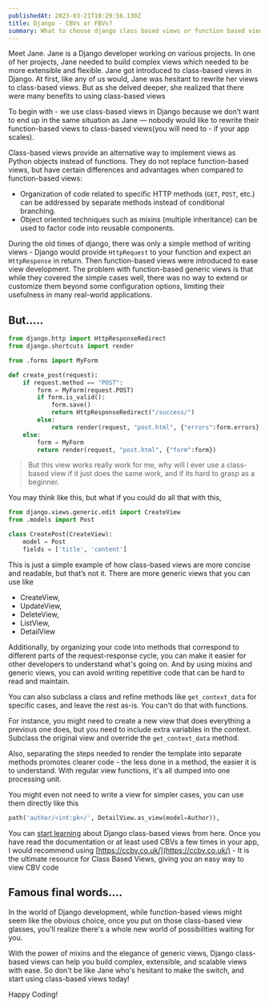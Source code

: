 ```yaml
---
publishedAt: 2023-03-21T10:29:56.130Z
title: Django - CBVs or FBVs?
summary: What to choose django class based views or function based views
---
```

Meet Jane. Jane is a Django developer working on various projects. In one of her projects, Jane needed to build complex views which needed to be more extensible and flexible. Jane got introduced to class-based views in Django. At first, like any of us would, Jane was hesitant to rewrite her views to class-based views. But as she delved deeper, she realized that there were many benefits to using class-based views

To begin with - we use class-based views in Django because we don’t want to end up in the same situation as Jane — nobody would like to rewrite their function-based views to class-based views(you will need to - if your app scales). 

Class-based views provide an alternative way to implement views as Python objects instead of functions. They do not replace function-based views, but have certain differences and advantages when compared to function-based views:

- Organization of code related to specific HTTP methods (`GET`, `POST`,
etc.) can be addressed by separate methods instead of conditional branching.
- Object oriented techniques such as mixins (multiple inheritance) can be
used to factor code into reusable components.

During the old times of django, there was only a simple method of writing views - Django would provide `HttpRequest` to your function and expect an `HttpResponse` in return. Then function-based views were introduced to ease view development. The problem with function-based generic views is that while they covered the simple cases well, there was no way to extend or customize them beyond some configuration options, limiting their usefulness in many real-world applications.

## But…..

```python
from django.http import HttpResponseRedirect
from django.shortcuts import render

from .forms import MyForm

def create_post(request):
	if request.method == "POST":
		form = MyForm(request.POST)
		if form.is_valid():
			form.save()
			return HttpResponseRedirect("/success/")
		else:
			return render(request, "post.html", {"errors":form.errors})
	else:
		form = MyForm
		return render(request, "post.html", {"form":form})
```

> But this view works really work for me, why will I ever use a class-based view if it just does the same work, and if its hard to grasp as a beginner.
> 

You may think like this, but what if you could do all that with this,

```python
from django.views.generic.edit import CreateView
from .models import Post

class CreatePost(CreateView):
	model = Post
	fields = ['title', 'content']
```

This is just a simple example of how class-based views are more concise and readable, but that’s not it. There are more generic views that you can use like

- CreateView,
- UpdateView,
- DeleteView,
- ListView,
- DetailView

Additionally, by organizing your code into methods that correspond to different parts of the request-response cycle, you can make it easier for other developers to understand what's going on. And by using mixins and generic views, you can avoid writing repetitive code that can be hard to read and maintain.

You can also subclass a class and refine methods like `get_context_data` for specific cases, and leave the rest as-is. You can't do that with functions.

For instance, you might need to create a new view that does everything a previous one does, but you need to include extra variables in the context. Subclass the original view and override the `get_context_data` method.

Also, separating the steps needed to render the template into separate methods promotes clearer code - the less done in a method, the easier it is to understand. With regular view functions, it's all dumped into one processing unit.

You might even not need to write a view for simpler cases, you can use them directly like this

```python
path('author/<int:pk>/', DetailView.as_view(model=Author)),
```

You can [start learning](https://docs.djangoproject.com/en/4.1/topics/class-based-views/intro/) about Django class-based views from here. Once you have read the documentation or at least used CBVs a few times in your app, I would recommend using [https://ccbv.co.uk/](https://ccbv.co.uk/) - It is the ultimate resource for Class Based Views, giving you an easy way to view CBV code

## Famous final words….

In the world of Django development, while function-based views might seem like the obvious choice, once you put on those class-based view glasses, you'll realize there's a whole new world of possibilities waiting for you. 

With the power of mixins and the elegance of generic views, Django class-based views can help you build complex, extensible, and scalable views with ease. So don't be like Jane who's hesitant to make the switch, and start using class-based views today!

Happy Coding!
